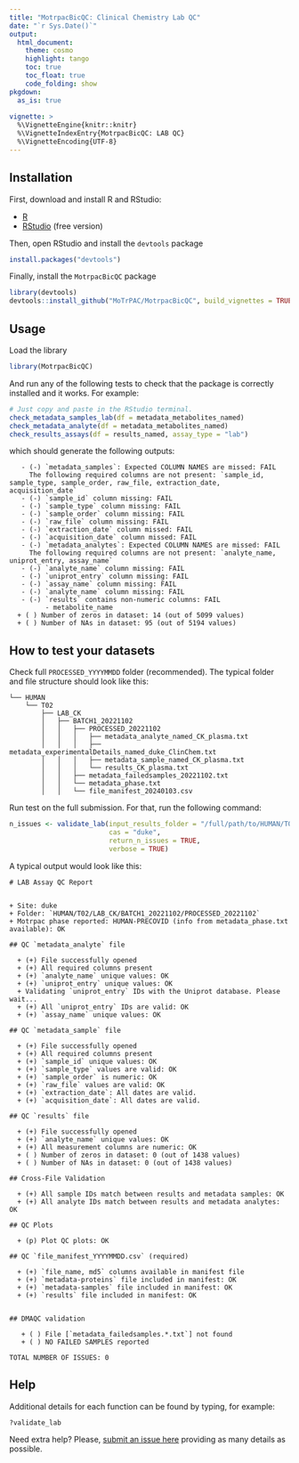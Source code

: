 ```yaml
---
title: "MotrpacBicQC: Clinical Chemistry Lab QC"
date: "`r Sys.Date()`"
output:
  html_document:
    theme: cosmo
    highlight: tango
    toc: true
    toc_float: true
    code_folding: show
pkgdown:
  as_is: true
  
vignette: >
  %\VignetteEngine{knitr::knitr}
  %\VignetteIndexEntry{MotrpacBicQC: LAB QC}
  %\VignetteEncoding{UTF-8}
---
```



## Installation

First, download and install R and RStudio:

- [R](https://mirror.las.iastate.edu/CRAN/) 
- [RStudio](https://rstudio.com/products/rstudio/download/) (free version)

Then, open RStudio and install the `devtools` package

```r
install.packages("devtools")
```

Finally, install the `MotrpacBicQC` package

```r
library(devtools)
devtools::install_github("MoTrPAC/MotrpacBicQC", build_vignettes = TRUE)
```


## Usage

Load the library

```r
library(MotrpacBicQC)
```

And run any of the following tests to check that the package 
is correctly installed and it works. For example:

```r
# Just copy and paste in the RStudio terminal. 
check_metadata_samples_lab(df = metadata_metabolites_named)
check_metadata_analyte(df = metadata_metabolites_named)
check_results_assays(df = results_named, assay_type = "lab")
```

which should generate the following outputs:

```
   - (-) `metadata_samples`: Expected COLUMN NAMES are missed: FAIL
	 The following required columns are not present: `sample_id, sample_type, sample_order, raw_file, extraction_date, acquisition_date`
   - (-) `sample_id` column missing: FAIL
   - (-) `sample_type` column missing: FAIL
   - (-) `sample_order` column missing: FAIL
   - (-) `raw_file` column missing: FAIL
   - (-) `extraction_date` column missed: FAIL
   - (-) `acquisition_date` column missed: FAIL
   - (-) `metadata_analytes`: Expected COLUMN NAMES are missed: FAIL
	 The following required columns are not present: `analyte_name, uniprot_entry, assay_name`
   - (-) `analyte_name` column missing: FAIL
   - (-) `uniprot_entry` column missing: FAIL
   - (-) `assay_name` column missing: FAIL
   - (-) `analyte_name` column missing: FAIL
   - (-) `results` contains non-numeric columns: FAIL
		 - metabolite_name
  + ( ) Number of zeros in dataset: 14 (out of 5099 values)
  + ( ) Number of NAs in dataset: 95 (out of 5194 values)
```

## How to test your datasets

Check full `PROCESSED_YYYYMMDD` folder (recommended). The typical folder and
file structure should look like this:

```
└── HUMAN
    └── T02
        ├── LAB_CK
        │   ├── BATCH1_20221102
        │   │   ├── PROCESSED_20221102
        │   │   │   ├── metadata_analyte_named_CK_plasma.txt
        │   │   │   ├── metadata_experimentalDetails_named_duke_ClinChem.txt
        │   │   │   ├── metadata_sample_named_CK_plasma.txt
        │   │   │   └── results_CK_plasma.txt
        │   │   ├── metadata_failedsamples_20221102.txt
        │   │   └── metadata_phase.txt
        │   │   └── file_manifest_20240103.csv
```


Run test on the full submission. For that, run the following command:

```r
n_issues <- validate_lab(input_results_folder = "/full/path/to/HUMAN/T02/LAB_CK/BATCH1_20221102/PROCESSED_20221102/", 
                         cas = "duke",
                         return_n_issues = TRUE,
                         verbose = TRUE)
```

A typical output would look like this:

```
# LAB Assay QC Report


+ Site: duke  
+ Folder: `HUMAN/T02/LAB_CK/BATCH1_20221102/PROCESSED_20221102`
+ Motrpac phase reported: HUMAN-PRECOVID (info from metadata_phase.txt available): OK                

## QC `metadata_analyte` file

  + (+) File successfully opened
  + (+) All required columns present
  + (+) `analyte_name` unique values: OK
  + (+) `uniprot_entry` unique values: OK
  + Validating `uniprot_entry` IDs with the Uniprot database. Please wait...
  + (+) All `uniprot_entry` IDs are valid: OK
  + (+) `assay_name` unique values: OK

## QC `metadata_sample` file

  + (+) File successfully opened
  + (+) All required columns present
  + (+) `sample_id` unique values: OK
  + (+) `sample_type` values are valid: OK
  + (+) `sample_order` is numeric: OK
  + (+) `raw_file` values are valid: OK
  + (+) `extraction_date`: All dates are valid.
  + (+) `acquisition_date`: All dates are valid.

## QC `results` file

  + (+) File successfully opened
  + (+) `analyte_name` unique values: OK
  + (+) All measurement columns are numeric: OK
  + ( ) Number of zeros in dataset: 0 (out of 1438 values)
  + ( ) Number of NAs in dataset: 0 (out of 1438 values)

## Cross-File Validation

  + (+) All sample IDs match between results and metadata samples: OK
  + (+) All analyte IDs match between results and metadata analytes: OK

## QC Plots

  + (p) Plot QC plots: OK

## QC `file_manifest_YYYYMMDD.csv` (required)

  + (+) `file_name, md5` columns available in manifest file
  + (+) `metadata-proteins` file included in manifest: OK
  + (+) `metadata-samples` file included in manifest: OK
  + (+) `results` file included in manifest: OK


## DMAQC validation

   + ( ) File [`metadata_failedsamples.*.txt`] not found
   + ( ) NO FAILED SAMPLES reported

TOTAL NUMBER OF ISSUES: 0
```

## Help

Additional details for each function can be found by typing, for example:

```r
?validate_lab
```

Need extra help? Please, [submit an issue here](https://github.com/MoTrPAC/MotrpacBicQC/issues) 
providing as many details as possible.

